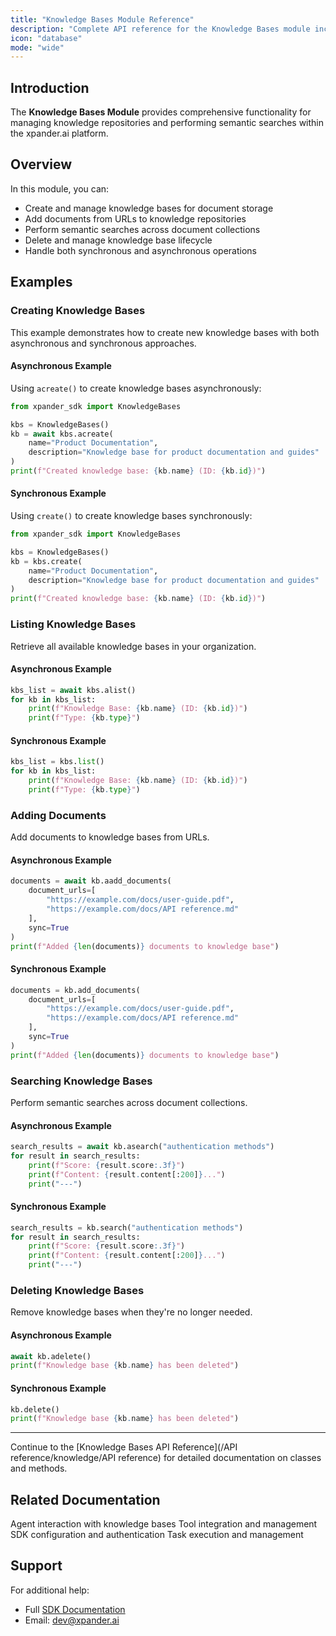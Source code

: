 ```yaml
---
title: "Knowledge Bases Module Reference"
description: "Complete API reference for the Knowledge Bases module including all classes, methods, properties, and parameters"
icon: "database"
mode: "wide"
---
```


## Introduction

The **Knowledge Bases Module** provides comprehensive functionality for managing knowledge repositories and performing semantic searches within the xpander.ai platform.

## Overview

In this module, you can:

- Create and manage knowledge bases for document storage
- Add documents from URLs to knowledge repositories
- Perform semantic searches across document collections
- Delete and manage knowledge base lifecycle
- Handle both synchronous and asynchronous operations

## Examples

### Creating Knowledge Bases

This example demonstrates how to create new knowledge bases with both asynchronous and synchronous approaches.

#### Asynchronous Example

Using `acreate()` to create knowledge bases asynchronously:

```python
from xpander_sdk import KnowledgeBases

kbs = KnowledgeBases()
kb = await kbs.acreate(
    name="Product Documentation",
    description="Knowledge base for product documentation and guides"
)
print(f"Created knowledge base: {kb.name} (ID: {kb.id})")
```

#### Synchronous Example

Using `create()` to create knowledge bases synchronously:

```python
from xpander_sdk import KnowledgeBases

kbs = KnowledgeBases()
kb = kbs.create(
    name="Product Documentation",
    description="Knowledge base for product documentation and guides"
)
print(f"Created knowledge base: {kb.name} (ID: {kb.id})")
```

### Listing Knowledge Bases

Retrieve all available knowledge bases in your organization.

#### Asynchronous Example

```python
kbs_list = await kbs.alist()
for kb in kbs_list:
    print(f"Knowledge Base: {kb.name} (ID: {kb.id})")
    print(f"Type: {kb.type}")
```

#### Synchronous Example

```python
kbs_list = kbs.list()
for kb in kbs_list:
    print(f"Knowledge Base: {kb.name} (ID: {kb.id})")
    print(f"Type: {kb.type}")
```

### Adding Documents

Add documents to knowledge bases from URLs.

#### Asynchronous Example

```python
documents = await kb.aadd_documents(
    document_urls=[
        "https://example.com/docs/user-guide.pdf",
        "https://example.com/docs/API reference.md"
    ],
    sync=True
)
print(f"Added {len(documents)} documents to knowledge base")
```

#### Synchronous Example

```python
documents = kb.add_documents(
    document_urls=[
        "https://example.com/docs/user-guide.pdf",
        "https://example.com/docs/API reference.md"
    ],
    sync=True
)
print(f"Added {len(documents)} documents to knowledge base")
```

### Searching Knowledge Bases

Perform semantic searches across document collections.

#### Asynchronous Example

```python
search_results = await kb.asearch("authentication methods")
for result in search_results:
    print(f"Score: {result.score:.3f}")
    print(f"Content: {result.content[:200]}...")
    print("---")
```

#### Synchronous Example

```python
search_results = kb.search("authentication methods")
for result in search_results:
    print(f"Score: {result.score:.3f}")
    print(f"Content: {result.content[:200]}...")
    print("---")
```

### Deleting Knowledge Bases

Remove knowledge bases when they're no longer needed.

#### Asynchronous Example

```python
await kb.adelete()
print(f"Knowledge base {kb.name} has been deleted")
```

#### Synchronous Example

```python
kb.delete()
print(f"Knowledge base {kb.name} has been deleted")
```

---

Continue to the [Knowledge Bases API Reference](/API reference/knowledge/API reference) for detailed documentation on classes and methods.

## Related Documentation

<CardGroup cols={2}>
  <Card title="Agents Module" icon="robot" href="/API reference/agents">
    Agent interaction with knowledge bases
  </Card>
  <Card title="Tools Repository" icon="wrench" href="/API reference/tools">
    Tool integration and management
  </Card>
  <Card title="Configuration" icon="gear" href="/API reference/configuration">
    SDK configuration and authentication
  </Card>
  <Card title="Tasks Module" icon="play" href="/API reference/tasks">
    Task execution and management
  </Card>
</CardGroup>

## Support

For additional help:
- Full [SDK Documentation](https://docs.xpander.ai)
- Email: dev@xpander.ai

